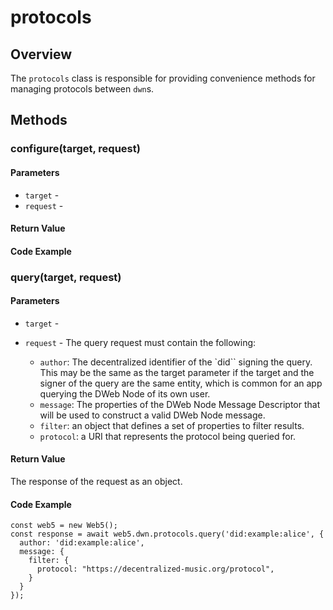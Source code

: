 # protocols

## Overview
The `protocols` class is responsible for providing convenience methods for managing protocols between `dwn`s.

## Methods

### configure(target, request)

#### Parameters

- `target` - 
- `request` -

#### Return Value

#### Code Example

### query(target, request)

#### Parameters

- `target` - 
- `request` - The query request must contain the following:

    - `author`: The decentralized identifier of the `did`` signing the query. This may be the same as the target parameter if the target and the signer of the query are the same entity, which is common for an app querying the DWeb Node of its own user.
    - `message`: The properties of the DWeb Node Message Descriptor that will be used to construct a valid DWeb Node message.
    - `filter`: an object that defines a set of properties to filter results.
    - `protocol`: a URI that represents the protocol being queried for.

#### Return Value

The response of the request as an object.

#### Code Example

```
const web5 = new Web5();
const response = await web5.dwn.protocols.query('did:example:alice', {
  author: 'did:example:alice',
  message: {
    filter: {
      protocol: "https://decentralized-music.org/protocol",
    }
  }
});
```